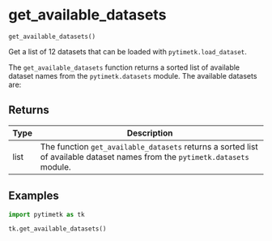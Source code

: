 # get_available_datasets { #pytimetk.get_available_datasets }

`get_available_datasets()`

Get a list of 12 datasets that can be loaded with `pytimetk.load_dataset`.

The `get_available_datasets` function returns a sorted list of available dataset names from the `pytimetk.datasets` module. The available datasets are:

## Returns

| Type   | Description                                                                                                                 |
|--------|-----------------------------------------------------------------------------------------------------------------------------|
| list   | The function `get_available_datasets` returns a sorted list of available dataset names from the `pytimetk.datasets` module. |

## Examples

```python
import pytimetk as tk

tk.get_available_datasets()
```